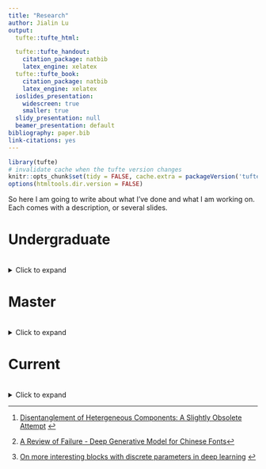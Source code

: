 ```yaml
---
title: "Research"
author: Jialin Lu
output:
  tufte::tufte_html:

  tufte::tufte_handout:
    citation_package: natbib
    latex_engine: xelatex
  tufte::tufte_book:
    citation_package: natbib
    latex_engine: xelatex
  ioslides_presentation:
    widescreen: true
    smaller: true
  slidy_presentation: null
  beamer_presentation: default
bibliography: paper.bib
link-citations: yes
---
```


```r
library(tufte)
# invalidate cache when the tufte version changes
knitr::opts_chunk$set(tidy = FALSE, cache.extra = packageVersion('tufte'))
options(htmltools.dir.version = FALSE)
```

<style>
    #frame {
        width: 300px; 
        height: 100px;
    }

    #wrapper {
        position: relative;
        width: 50%;
        left: 54%;
        transform: translate(-50%, 0);
    }
    
    .container {
      position: relative;
      top-margin: 50px;
      bottom-margin: 50px;
      overflow: hidden;
      width: 1024px;
      height: 728px;

    }

    /* Then style the iframe to fit in the container div with full height and width */
    .responsive-iframe {

      top: 0;
      left: 0;
      bottom: 0;
      right: 0;
      width: 100%;
      height: 100%;
    }
</style>

<script>
  // Move TOC to the Table of Contents heading (with id "table-of-contents")
  $(function() {
    $( "#TOC" ).insertAfter( $( "#table-of-contents" ) );
  });
</script>


So here I am going to write  about what I've done and what I am working on. Each comes with a description, or several slides.

# Undergraduate

<br>
<details>
<summary> Click to expand </summary>

When I was taking my undergraudate in Zhejiang University, I was working on disentanglement^[ [Disentanglement of Hetergeneous Components: A Slightly Obsolete Attempt](https://luxxxlucy.github.io/projects/2019_disentangle/index.html)   ] ) and also briefly on generative modelling^[[A Review of Failure - Deep Generative Model for Chinese Fonts](https://www.notion.so/luxxxlucy/A-Review-of-Failure-Deep-Generative-Model-for-Chinese-Fonts-e63b4e3c235a49d6b7ef80b9ee9f13d2)]. 



</details>

# Master

<br>
<details>
<summary> Click to expand </summary>

I then came to study with Martin Ester, and I have mainly worked on the topic of interpretability.

## An active learning approach for model interpretation 

@jialin:2019:ADS

<details>
<summary>Click to expand (The slide can be controlled by ← and → on keyboard )</summary>

<div class="container">
<iframe class="responsive-iframe" src="../projects/2019_ADS/intro_slide.html"></iframe>
</div>



</details>




## Revisiting and debugging the recurrent attention model 

@jialin:2019:RAM



<details>
<summary>Click to expand (The slide can be controlled by ← and → on keyboard )</summary>

<div class="container">
<iframe class="responsive-iframe" src="../projects/2019_RAM/intro_slide.html"></iframe>
</div>

</details>

## Discovering modular groups of neurons to interpret DNN

@jialin:2019:biclustering

<details>
<summary>Click to expand (The slide can be controlled by ← and → on keyboard )</summary>

<div class="container">
<iframe class="responsive-iframe" src="../projects/2019_bicluster/intro_slide.html"></iframe>
</div>

</details>


## Domain knowledge-guided architecture for drug-response prediction

@Snow:2021:BDKANN

<details>
<summary>Click to expand</summary>
We utilize the hierarchical information on how proteins form complexes and act together in pathways, in order to form a specific architecture. 

</details>

## Neural Disjunctive Normal Form.

master thesis.

<details>
<summary>Click to expand (The slide can be controlled by ← and → on keyboard )</summary>

<div class="container">
<iframe class="responsive-iframe" src="../projects/2020_neural_dnf/intro_slide.html"></iframe>
</div>

The key technical challenge here is how to devise algorithms to optimize discrete parameters by gradients. Here I made an introduction and survey on how we can do this^[ [On more interesting blocks with discrete parameters in deep learning
](https://luxxxlucy.github.io/projects/2020_discrete/discrete.html) ].

</details>

</details>

# Current

<br>
<details>
<summary> Click to expand </summary>

After working on the Neural Disjunctive form however, I now have two further directions stemmed from it.

## Direction 1: more flexible design. 
<br>
<details>
<summary> Click to expand </summary>

<div class="container">
<iframe class="responsive-iframe" src="../projects/2021_current/intro_slide.html"></iframe>
</div>

</details>

## Direction 2: Symbolic grounding problem
<br>
<details>
<summary> Click to expand </summary>

In the framework of vertical integration, learning of neurally-extracted symbols that has human-aligned meaning is actually very hard.

SAT-Net (-@Wang:2019:satnet, ICML best paper) utilizes a symbolic SAT solver layer on top of a convolutional neural network (CNN) for solving a satisfiability-based task of visual Sudoku
The original work claims that the CNN can learn to detect MNIST digits and the SAT-layer can solve this sudoku problem.
However, a recent NeurIPS paper -@Chang:2020:assessing re-assess this work and find out that in this case, the learned neurally-extracted concepts are not really meaningful as it should be. That these concepts are not really corresponding to digits.

This phenomenon is also confirmed by a lot of relevant approaches/papers in this hybrid integration framework.

I currently have an idea and am working on analyse this problem from a noise-to-signal perspective.

</details>

</details>
